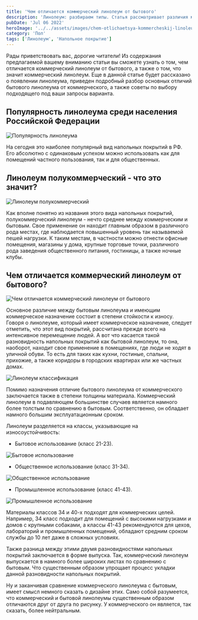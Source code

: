 ```yaml
---
title: 'Чем отличается коммерческий линолеум от бытового'
description: 'Линолеум: разбираем типы. Статья рассматривает различия между коммерческим и бытовым линолеумом, а также расшифровывает понятие полукоммерческого линолеума, помогая выбрать правильное покрытие для любого помещения.'
pubDate: 'Jul 06 2022'
heroImage: '../../assets/images/chem-otlichaetsya-kommercheskij-linoleum-ot-bytovogo.webp'
category: 'Пол'
tags: ['Линолеум', 'Напольное покрытие']
---
```



Рады приветствовать вас, дорогие читатели! Из содержания предлагаемой вашему вниманию статьи вы сможете узнать о том, чем отличается коммерческий линолеум от бытового, а также о том, что значит коммерческий линолеум. Еще в данной статье будет рассказано о появлении линолеума, приведен подробный разбор основных отличий бытового линолеума от коммерческого, а также советы по выбору подходящего под ваши запросы варианта.

## Популярность линолеума среди населения Российской Федерации

<Image src={img1} formats='avif' alt='Популярность линолеума' />

На сегодня это наиболее популярный вид напольных покрытий в РФ. Его абсолютно с одинаковым успехом можно использовать как для помещений частного пользования, так и для общественных.

## Линолеум полукоммерческий - что это значит?

<Image src={img2} formats='avif' alt='Линолеум полукоммерческий' />

Как вполне понятно из названия этого вида напольных покрытий, полукоммерческий линолеум - нечто среднее между коммерческим и бытовым. Свое применение он находит главным образом в различного рода местах, где наблюдается повышенный уровень так называемой пешей нагрузки. К таким местам, в частности можно отнести офисные помещения, магазины у дома, крупные торговые точки, различного рода заведения общественного питания, гостиницы, а также ночные клубы.

## Чем отличается коммерческий линолеум от бытового?

<Image src={img3} formats='avif' alt='Чем отличается коммерческий линолеум от бытового' />

Основное различие между бытовым линолеума и имеющим коммерческое назначение состоит в степени стойкости к износу. Говоря о линолеуме, который имеет коммерческое назначение, следует отметить, что этот вид покрытий, рассчитана прежде всего на интенсивное перемещение людей. А вот что касается такой разновидность напольных покрытий как бытовой линолеум, то она, наоборот, находит свое применение в помещениях, где люди не ходят в уличной обуви. То есть для таких как кухни, гостиные, спальни, прихожие, а также коридоры в городских квартирах или же частных домах.

<Image src={img4} formats='avif' alt='Линолеум классификация' />

Помимо назначения отличие бытового линолеума от коммерческого заключается также в степени толщины материала. Коммерческий линолеум в подавляющем большинстве случаев является намного более толстым по сравнению в бытовым. Соответственно, он обладает намного большим эксплуатационным сроком.

Линолеум разделяется на классы, указывающие на износоустойчивость:

- Бытовое использование (класс 21-23).

<Image src={img5} formats='avif' alt='Бытовое использование' />

- Общественное использование (класс 31-34).

<Image src={img6} formats='avif' alt='Общественное использование' />

- Промышленное использование (класс 41-43).

<Image src={img7} formats='avif' alt='Промышленное использование' />

Материалы классов 34 и 40-х подходят для коммерческих целей. Например, 34 класс подходит для помещений с высокими нагрузками и домов с крупными собаками, а классы 41-43 рекомендуются для цехов, лабораторий и промышленных помещений, обладают средним сроком службы до 10 лет даже в сложных условиях.

Также разница между этими двумя разновидностями напольных покрытий заключается в форме выпуска. Так, коммерческий линолеум выпускается в намного более широких листах по сравнению с бытовым. Что существенным образом упрощает процесс укладки данной разновидности напольных покрытий.

Ну и заканчивая сравнение коммерческого линолеума с бытовым, имеет смысл немного сказать о дизайне этих. Само собой разумеется, что коммерческий и бытовой линолеумы существенным образом отличаются друг от друга по рисунку. У коммерческого он является, так сказать, более нейтральным.
